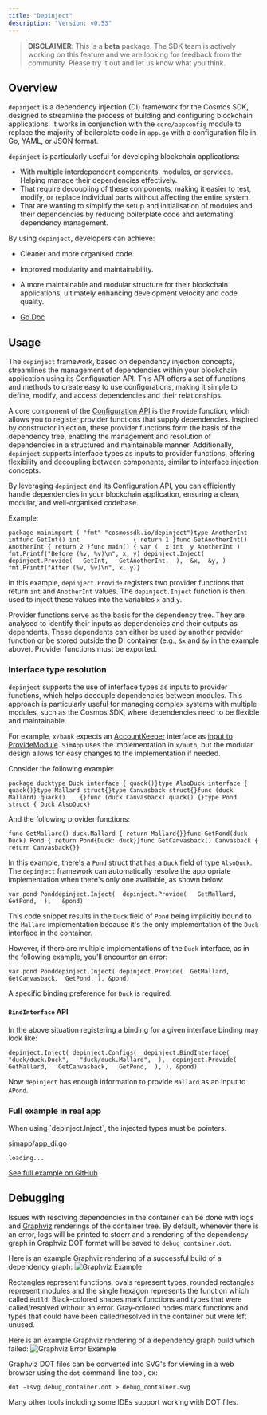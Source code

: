 ```yaml
---
title: "Depinject"
description: "Version: v0.53"
---
```


> **DISCLAIMER**: This is a **beta** package. The SDK team is actively working on this feature and we are looking for feedback from the community. Please try it out and let us know what you think.

## Overview[​](#overview "Direct link to Overview")

`depinject` is a dependency injection (DI) framework for the Cosmos SDK, designed to streamline the process of building and configuring blockchain applications. It works in conjunction with the `core/appconfig` module to replace the majority of boilerplate code in `app.go` with a configuration file in Go, YAML, or JSON format.

`depinject` is particularly useful for developing blockchain applications:

* With multiple interdependent components, modules, or services. Helping manage their dependencies effectively.
* That require decoupling of these components, making it easier to test, modify, or replace individual parts without affecting the entire system.
* That are wanting to simplify the setup and initialisation of modules and their dependencies by reducing boilerplate code and automating dependency management.

By using `depinject`, developers can achieve:

* Cleaner and more organised code.

* Improved modularity and maintainability.

* A more maintainable and modular structure for their blockchain applications, ultimately enhancing development velocity and code quality.

* [Go Doc](https://pkg.go.dev/cosmossdk.io/depinject)

## Usage[​](#usage "Direct link to Usage")

The `depinject` framework, based on dependency injection concepts, streamlines the management of dependencies within your blockchain application using its Configuration API. This API offers a set of functions and methods to create easy to use configurations, making it simple to define, modify, and access dependencies and their relationships.

A core component of the [Configuration API](https://pkg.go.dev/github.com/cosmos/cosmos-sdk/depinject#Config) is the `Provide` function, which allows you to register provider functions that supply dependencies. Inspired by constructor injection, these provider functions form the basis of the dependency tree, enabling the management and resolution of dependencies in a structured and maintainable manner. Additionally, `depinject` supports interface types as inputs to provider functions, offering flexibility and decoupling between components, similar to interface injection concepts.

By leveraging `depinject` and its Configuration API, you can efficiently handle dependencies in your blockchain application, ensuring a clean, modular, and well-organised codebase.

Example:

```
package mainimport ( "fmt" "cosmossdk.io/depinject")type AnotherInt intfunc GetInt() int               { return 1 }func GetAnotherInt() AnotherInt { return 2 }func main() { var (  x int  y AnotherInt ) fmt.Printf("Before (%v, %v)\n", x, y) depinject.Inject(  depinject.Provide(   GetInt,   GetAnotherInt,  ),  &x,  &y, ) fmt.Printf("After (%v, %v)\n", x, y)}
```

In this example, `depinject.Provide` registers two provider functions that return `int` and `AnotherInt` values. The `depinject.Inject` function is then used to inject these values into the variables `x` and `y`.

Provider functions serve as the basis for the dependency tree. They are analysed to identify their inputs as dependencies and their outputs as dependents. These dependents can either be used by another provider function or be stored outside the DI container (e.g., `&x` and `&y` in the example above). Provider functions must be exported.

### Interface type resolution[​](#interface-type-resolution "Direct link to Interface type resolution")

`depinject` supports the use of interface types as inputs to provider functions, which helps decouple dependencies between modules. This approach is particularly useful for managing complex systems with multiple modules, such as the Cosmos SDK, where dependencies need to be flexible and maintainable.

For example, `x/bank` expects an [AccountKeeper](https://pkg.go.dev/github.com/cosmos/cosmos-sdk/x/bank/types#AccountKeeper) interface as [input to ProvideModule](https://github.com/cosmos/cosmos-sdk/tree/release/v0.50.x/x/bank/module.go#L208-L260). `SimApp` uses the implementation in `x/auth`, but the modular design allows for easy changes to the implementation if needed.

Consider the following example:

```
package ducktype Duck interface { quack()}type AlsoDuck interface { quack()}type Mallard struct{}type Canvasback struct{}func (duck Mallard) quack()    {}func (duck Canvasback) quack() {}type Pond struct { Duck AlsoDuck}
```

And the following provider functions:

```
func GetMallard() duck.Mallard { return Mallard{}}func GetPond(duck Duck) Pond { return Pond{Duck: duck}}func GetCanvasback() Canvasback { return Canvasback{}}
```

In this example, there's a `Pond` struct that has a `Duck` field of type `AlsoDuck`. The `depinject` framework can automatically resolve the appropriate implementation when there's only one available, as shown below:

```
var pond Ponddepinject.Inject(  depinject.Provide(   GetMallard,   GetPond,  ),   &pond)
```

This code snippet results in the `Duck` field of `Pond` being implicitly bound to the `Mallard` implementation because it's the only implementation of the `Duck` interface in the container.

However, if there are multiple implementations of the `Duck` interface, as in the following example, you'll encounter an error:

```
var pond Ponddepinject.Inject( depinject.Provide(  GetMallard,  GetCanvasback,  GetPond, ), &pond)
```

A specific binding preference for `Duck` is required.

#### `BindInterface` API[​](#bindinterface-api "Direct link to bindinterface-api")

In the above situation registering a binding for a given interface binding may look like:

```
depinject.Inject( depinject.Configs(  depinject.BindInterface(   "duck/duck.Duck",   "duck/duck.Mallard",  ),  depinject.Provide(   GetMallard,   GetCanvasback,   GetPond,  ), ), &pond)
```

Now `depinject` has enough information to provide `Mallard` as an input to `APond`.

### Full example in real app[​](#full-example-in-real-app "Direct link to Full example in real app")

<Warning>
  When using `depinject.Inject`, the injected types must be pointers.
</Warning>

simapp/app\_di.go

```
loading...
```

[See full example on GitHub](https://github.com/cosmos/cosmos-sdk/blob/v0.53.0/simapp/app_di.go#L165-L188)

## Debugging[​](#debugging "Direct link to Debugging")

Issues with resolving dependencies in the container can be done with logs and [Graphviz](https://graphviz.org) renderings of the container tree. By default, whenever there is an error, logs will be printed to stderr and a rendering of the dependency graph in Graphviz DOT format will be saved to `debug_container.dot`.

Here is an example Graphviz rendering of a successful build of a dependency graph: ![Graphviz Example](/images/v0.53/build/packages/cosmos/cosmos-sdk/ff39d243d421442b400befcd959ec3ccd2525154/depinject/testdata/example.svg)

Rectangles represent functions, ovals represent types, rounded rectangles represent modules and the single hexagon represents the function which called `Build`. Black-colored shapes mark functions and types that were called/resolved without an error. Gray-colored nodes mark functions and types that could have been called/resolved in the container but were left unused.

Here is an example Graphviz rendering of a dependency graph build which failed: ![Graphviz Error Example](/images/v0.53/build/packages/cosmos/cosmos-sdk/ff39d243d421442b400befcd959ec3ccd2525154/depinject/testdata/example_error.svg)

Graphviz DOT files can be converted into SVG's for viewing in a web browser using the `dot` command-line tool, ex:

```
dot -Tsvg debug_container.dot > debug_container.svg
```

Many other tools including some IDEs support working with DOT files.
